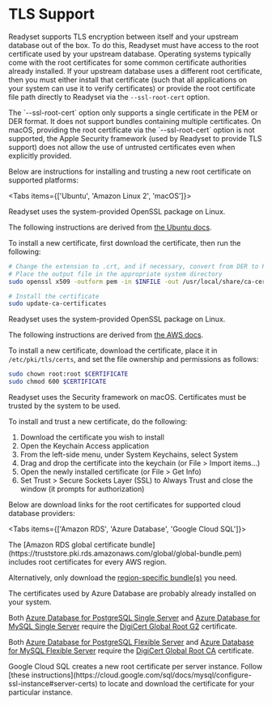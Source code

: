
# TLS Support

Readyset supports TLS encryption between itself and your upstream database out
of the box. To do this, Readyset must have access to the root certificate used
by your upstream database. Operating systems typically come with the root
certificates for some common certificate authorities already installed. If your
upstream database uses a different root certificate, then you must either
install that certificate (such that all applications on your system can use it
to verify certificates) or provide the root certificate file path directly to
Readyset via the `--ssl-root-cert` option.

<Callout type="warning">
The `--ssl-root-cert` option only supports a single certificate in the PEM or
DER format. It does not support bundles containing multiple certificates.
</Callout>

<Callout type="warning">
On macOS, providing the root certificate via the `--ssl-root-cert` option is
not supported, the Apple Security framework (used by Readyset to provide TLS
support) does not allow the use of untrusted certificates even when explicitly
provided.
</Callout>

Below are instructions for installing and trusting a new root certificate on supported platforms:

<Tabs items={['Ubuntu', 'Amazon Linux 2', 'macOS']}>

<Tab>
Readyset uses the system-provided OpenSSL package on Linux.

The following instructions are derived from [the Ubuntu docs](https://ubuntu.com/server/docs/security-trust-store).

To install a new certificate, first download the certificate, then run the following:
```sh
# Change the extension to .crt, and if necessary, convert from DER to PEM format
# Place the output file in the appropriate system directory
sudo openssl x509 -outform pem -in $INFILE -out /usr/local/share/ca-certificates/$OUTFILE.crt

# Install the certificate
sudo update-ca-certificates
```
</Tab>

<Tab>
Readyset uses the system-provided OpenSSL package on Linux.

The following instructions are derived from [the AWS docs](https://docs.aws.amazon.com/AWSEC2/latest/UserGuide/SSL-on-amazon-linux-2.html).

To install a new certificate, download the certificate, place it in `/etc/pki/tls/certs`,
and set the file ownership and permissions as follows:
```sh
sudo chown root:root $CERTIFICATE
sudo chmod 600 $CERTIFICATE
```
</Tab>

<Tab>
Readyset uses the Security framework on macOS.
Certificates must be trusted by the system to be used.

To install and trust a new certificate, do the following:

1. Download the certificate you wish to install
1. Open the Keychain Access application
1. From the left-side menu, under System Keychains, select System
1. Drag and drop the certificate into the keychain (or File > Import items...)
1. Open the newly installed certificate (or File > Get Info)
1. Set Trust > Secure Sockets Layer (SSL) to Always Trust and close the window (it prompts for authorization)
</Tab>

</Tabs>

Below are download links for the root certificates for supported cloud database providers:

<Tabs items={['Amazon RDS', 'Azure Database', 'Google Cloud SQL']}>

<Tab>
The [Amazon RDS global certificate bundle](https://truststore.pki.rds.amazonaws.com/global/global-bundle.pem)
includes root certificates for every AWS region.

Alternatively, only download the [region-specific bundle(s)](https://docs.aws.amazon.com/AmazonRDS/latest/UserGuide/UsingWithRDS.SSL.html#UsingWithRDS.SSL.RegionCertificates)
you need.
</Tab>

<Tab>
The certificates used by Azure Database are probably already installed on your system.

Both [Azure Database for PostgreSQL Single Server](https://learn.microsoft.com/en-us/azure/postgresql/single-server/concepts-ssl-connection-security)
and [Azure Database for MySQL Single Server](https://learn.microsoft.com/en-us/azure/mysql/single-server/concepts-ssl-connection-security)
require the [DigiCert Global Root G2](https://cacerts.digicert.com/DigiCertGlobalRootG2.crt.pem)
certificate.

Both [Azure Database for PostgreSQL Flexible Server](https://learn.microsoft.com/en-us/azure/postgresql/flexible-server/how-to-connect-tls-ssl)
and [Azure Database for MySQL Flexible Server](https://learn.microsoft.com/en-us/azure/mysql/flexible-server/how-to-connect-tls-ssl)
require the [DigiCert Global Root CA](https://dl.cacerts.digicert.com/DigiCertGlobalRootCA.crt.pem)
certificate.
</Tab>

<Tab>
Google Cloud SQL creates a new root certificate per server instance. Follow [these instructions](https://cloud.google.com/sql/docs/mysql/configure-ssl-instance#server-certs)
to locate and download the certificate for your particular instance.
</Tab>

</Tabs>
